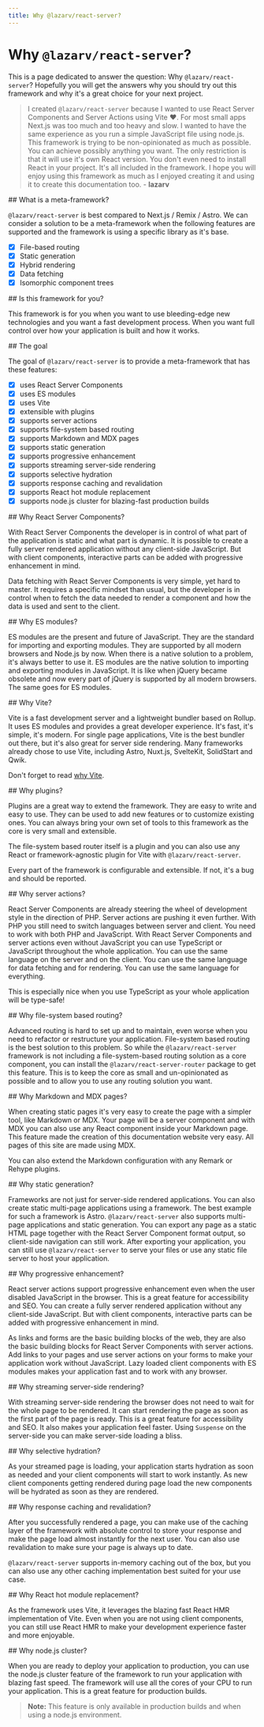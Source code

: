 ```yaml
---
title: Why @lazarv/react-server?
---
```



# Why `@lazarv/react-server`?

This is a page dedicated to answer the question: Why `@lazarv/react-server`? Hopefully you will get the answers why you should try out this framework and why it's a great choice for your next project.

> I created `@lazarv/react-server` because I wanted to use React Server Components and Server Actions using Vite <span className="text-red-500">❤️</span>. For most small apps Next.js was too much and too heavy and slow. I wanted to have the same experience as you run a simple JavaScript file using node.js. This framework is trying to be non-opinionated as much as possible. You can achieve possibly anything you want. The only restriction is that it will use it's own React version. You don't even need to install React in your project. It's all included in the framework. I hope you will enjoy using this framework as much as I enjoyed creating it and using it to create this documentation too. - **lazarv**

<Link name="what-is-a-meta-framework">
## What is a meta-framework?
</Link>

`@lazarv/react-server` is best compared to Next.js / Remix / Astro. We can consider a solution to be a meta-framework when the following features are supported and the framework is using a specific library as it's base.

- [x] File-based routing
- [x] Static generation
- [x] Hybrid rendering
- [x] Data fetching
- [x] Isomorphic component trees

<Link name="is-this-framework-for-you">
## Is this framework for you?
</Link>

This framework is for you when you want to use bleeding-edge new technologies and you want a fast development process. When you want full control over how your application is built and how it works.

<Link name="the-goal">
## The goal
</Link>

The goal of `@lazarv/react-server` is to provide a meta-framework that has these features:

- [x] uses React Server Components
- [x] uses ES modules
- [x] uses Vite
- [x] extensible with plugins
- [x] supports server actions
- [x] supports file-system based routing
- [x] supports Markdown and MDX pages
- [x] supports static generation
- [x] supports progressive enhancement
- [x] supports streaming server-side rendering
- [x] supports selective hydration
- [x] supports response caching and revalidation
- [x] supports React hot module replacement
- [x] supports node.js cluster for blazing-fast production builds

<Link name="why-react-server-components">
## Why React Server Components?
</Link>

With React Server Components the developer is in control of what part of the application is static and what part is dynamic. It is possible to create a fully server rendered application without any client-side JavaScript. But with client components, interactive parts can be added with progressive enhancement in mind.

Data fetching with React Server Components is very simple, yet hard to master. It requires a specific mindset than usual, but the developer is in control when to fetch the data needed to render a component and how the data is used and sent to the client.

<Link name="why-es-modules">
## Why ES modules?
</Link>

ES modules are the present and future of JavaScript. They are the standard for importing and exporting modules. They are supported by all modern browsers and Node.js by now. When there is a native solution to a problem, it's always better to use it. ES modules are the native solution to importing and exporting modules in JavaScript. It is like when jQuery became obsolete and now every part of jQuery is supported by all modern browsers. The same goes for ES modules.

<Link name="why-vite">
## Why Vite?
</Link>

Vite is a fast development server and a lightweight bundler based on Rollup. It uses ES modules and provides a great developer experience. It's fast, it's simple, it's modern. For single page applications, Vite is the best bundler out there, but it's also great for server side rendering. Many frameworks already chose to use Vite, including Astro, Nuxt.js, SvelteKit, SolidStart and Qwik.

Don't forget to read [why Vite](https://vitejs.dev/guide/why.html).

<Link name="why-plugins">
## Why plugins?
</Link>

Plugins are a great way to extend the framework. They are easy to write and easy to use. They can be used to add new features or to customize existing ones. You can always bring your own set of tools to this framework as the core is very small and extensible.

The file-system based router itself is a plugin and you can also use any React or framework-agnostic plugin for Vite with `@lazarv/react-server`.

Every part of the framework is configurable and extensible. If not, it's a bug and should be reported.

<Link name="why-server-actions">
## Why server actions?
</Link>

React Server Components are already steering the wheel of development style in the direction of PHP. Server actions are pushing it even further. With PHP you still need to switch languages between server and client. You need to work with both PHP and JavaScript. With React Server Components and server actions even without JavaScript you can use TypeScript or JavaScript throughout the whole application. You can use the same language on the server and on the client. You can use the same language for data fetching and for rendering. You can use the same language for everything.

This is especially nice when you use TypeScript as your whole application will be type-safe!

<Link name="why-file-system-based-routing">
## Why file-system based routing?
</Link>

Advanced routing is hard to set up and to maintain, even worse when you need to refactor or restructure your application. File-system based routing is the best solution to this problem. So while the `@lazarv/react-server` framework is not including a file-system-based routing solution as a core component, you can install the `@lazarv/react-server-router` package to get this feature. This is to keep the core as small and un-opinionated as possible and to allow you to use any routing solution you want.

<Link name="why-markdown-and-mdx-pages">
## Why Markdown and MDX pages?
</Link>

When creating static pages it's very easy to create the page with a simpler tool, like Markdown or MDX. Your page will be a server component and with MDX you can also use any React component inside your Markdown page. This feature made the creation of this documentation website very easy. All pages of this site are made using MDX.

You can also extend the Markdown configuration with any Remark or Rehype plugins.

<Link name="why-static-generation">
## Why static generation?
</Link>

Frameworks are not just for server-side rendered applications. You can also create static multi-page applications using a framework. The best example for such a framework is Astro. `@lazarv/react-server` also supports multi-page applications and static generation. You can export any page as a static HTML page together with the React Server Component format output, so client-side navigation can still work. After exporting your application, you can still use `@lazarv/react-server` to serve your files or use any static file server to host your application.

<Link name="why-progressive-enhancement">
## Why progressive enhancement?
</Link>

React server actions support progressive enhancement even when the user disabled JavaScript in the browser. This is a great feature for accessibility and SEO. You can create a fully server rendered application without any client-side JavaScript. But with client components, interactive parts can be added with progressive enhancement in mind.

As links and forms are the basic building blocks of the web, they are also the basic building blocks for React Server Components with server actions. Add links to your pages and use server actions on your forms to make your application work without JavaScript. Lazy loaded client components with ES modules makes your application fast and to work with any browser.

<Link name="why-streaming-server-side-rendering">
## Why streaming server-side rendering?
</Link>

With streaming server-side rendering the browser does not need to wait for the whole page to be rendered. It can start rendering the page as soon as the first part of the page is ready. This is a great feature for accessibility and SEO. It also makes your application feel faster. Using `Suspense` on the server-side you can make server-side loading a bliss.

<Link name="why-selective-hydration">
## Why selective hydration?
</Link>

As your streamed page is loading, your application starts hydration as soon as needed and your client components will start to work instantly. As new client components getting rendered during page load the new components will be hydrated as soon as they are rendered.

<Link name="why-response-caching-and-revalidation">
## Why response caching and revalidation?
</Link>

After you successfully rendered a page, you can make use of the caching layer of the framework with absolute control to store your response and make the page load almost instantly for the next user. You can also use revalidation to make sure your page is always up to date.

`@lazarv/react-server` supports in-memory caching out of the box, but you can also use any other caching implementation best suited for your use case.

<Link name="why-react-hot-module-replacement">
## Why React hot module replacement?
</Link>

As the framework uses Vite, it leverages the blazing fast React HMR implementation of Vite. Even when you are not using client components, you can still use React HMR to make your development experience faster and more enjoyable.

<Link name="why-node-js-cluster">
## Why node.js cluster?
</Link>

When you are ready to deploy your application to production, you can use the node.js cluster feature of the framework to run your application with blazing fast speed. The framework will use all the cores of your CPU to run your application. This is a great feature for production builds.

> **Note:** This feature is only available in production builds and when using a node.js environment.
